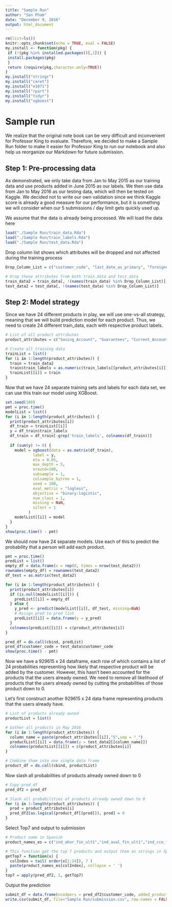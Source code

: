 ```yaml
---
title: "Sample Run"
author: "Son Pham"
date: "December 9, 2016"
output: html_document
---
```


```r
rm(list=ls())
knitr::opts_chunk$set(echo = TRUE, eval = FALSE)
my.install <- function(pkg) {
 if (!(pkg %in% installed.packages()[,1])) {
 install.packages(pkg)
 }
 return (require(pkg,character.only=TRUE))
}
my.install("stringr")
my.install("caret")
my.install("e1071")
my.install("rpart")
my.install("tidyr")
my.install("xgboost")
```

# Sample run

We realize that the original note book can be very difficult and inconvenient for Professor King to evaluate. Therefore, we decided to make a Sample Run folder to make it easier for Professor King to run our notebook and also help us reorganize our Markdown for future submission.

## Step 1: Pre-processing data

As demonstrated, we only take data from Jan to May 2015 as our training data and use products added in June 2015 as our labels. We then use data from Jan to May 2016 as our testing data, which will then be tested on Kaggle. We decided not to write our own validation since we think Kaggle score is already a good measure for our performance, but it is something we will consider when our 5 submissions / day limit gets quickly used up.

We assume that the data is already being processed. We will load the data here

```r
load("./Sample Run/train_data.Rda")
load("./Sample Run/train_labels.Rda")
load("./Sample Run/test_data.Rda")
```

Drop column list shows which attributes will be dropped and not affected during the training process

```r
Drop_Column_List = c("customer_code", "last_date_as_primary", "foreigner_index", "date_begin_contract", "join_channel", "country", "province_name", "customer_type_begin_month_1", "customer_type_begin_month_2", "customer_type_begin_month_3", "customer_type_begin_month_4", "customer_type_begin_month_5")

# Drop these attributes from both train_data and test_data
train_data2 = train_data[, !(names(train_data) %in% Drop_Column_List)]
test_data2 = test_data[, !(names(test_data) %in% Drop_Column_List)]
```

## Step 2: Model strategy

Since we have 24 different products in play, we will use one-vs-all strategy, meaning that we will build prediction model for each product. Thus, we need to create 24 different train_data, each with respective product labels.

```r
# List of all product attributes
product_attributes = c("Saving_Account", "Guarantees", "Current_Accounts", "Derivada_Account", "Payroll_Account", "Junior_Account", "Mas_Particular_Account", "Particular_Account", "Particular_Plus_Account", "Short_Term_Deposits", "Medium_Term_Deposits", "Long_Term_Deposite", "E_Account", "Funds", "Mortgage", "Pensions_1", "Loans", "Taxes", "Credit_Card", "Securities", "Home_Account", "Payroll", "Pensions_2", "Direct_Debit")

# Create all training data
trainList = list()
for (i in 1:length(product_attributes)) {
  train = train_data2
  train$train_labels = as.numeric(train_labels[[product_attributes[i]]])
  trainList[[i]] = train
}
```

Now that we have 24 separate training sets and labels for each data set, we can use this train our model using XGBoost.

```r
set.seed(100)
pmt = proc.time()
modelList = list()
for (i in 1:length(product_attributes)) {
  print(product_attributes[i])
  df_train = trainList[[i]]
  y = df_train$train_labels
  df_train = df_train[-grep('train_labels', colnames(df_train))]
  
  if (sum(y) != 0) {
    model = xgboost(data = as.matrix(df_train), 
            label = y, 
            eta = 0.05,
            max_depth = 5, 
            nround=100, 
            subsample = 1,
            colsample_bytree = 1,
            seed = 100,
            eval_metric = "logloss",
            objective = "binary:logistic",
            num_class = 1,
            missing = NaN,
            silent = 1
          )
    modelList[[i]] = model
  }
}
show(proc.time() - pmt)
```

We should now have 24 separate models. Use each of this to predict the probability that a person will add each product.

```r
pmt = proc.time()
predList = list()
empty_df = data.frame(x = rep(0, times = nrow(test_data2)))
rownames(empty_df) = rownames(test_data2)
df_test = as.matrix(test_data2)

for (i in 1:length(product_attributes)) {
  print(product_attributes[i])
  if (is.null(modelList[[i]])) {
    predList[[i]] = empty_df
  } else {
    y_pred <- predict(modelList[[i]], df_test, missing=NaN)
    # Assign pred to pred list
    predList[[i]] = data.frame(y = y_pred)
  }
  colnames(predList[[i]]) = c(product_attributes[i])
}

pred_df = do.call(cbind, predList)
pred_df$customer_code = test_data$customer_code
show(proc.time() - pmt)
```

Now we have a 929615 x 24 dataframe, each row of which contains a list of 24 probabilities representing how likely that respective product will be added by the customer. However, this hasn't been accounted for the products that the users already owned. We need to remove all likelihood of products that the users already owned by cutting the probabilities of those product down to 0.

Let's first construct another 929615 x 24 data frame representing products that the users already have.

```r
# List of products already owned
productList = list()

# Gather all products in May 2016
for (i in 1:length(product_attributes)) {
  column_name = paste(product_attributes[[i]],"5",sep = "_")
  productList[[i]] = data.frame(y = test_data2[[column_name]])
  colnames(productList[[i]]) = c(product_attributes[i])
}

# Combine them into one single data frame
product_df = do.call(cbind, productList)
```

Now slash all probabilities of products already owned down to 0

```r
# Copy pred_df
pred_df2 = pred_df

# Slash all probabilities of products already owned down to 0
for (i in 1:length(product_attributes)) {
  prod = product_attributes[i]
  pred_df2[as.logical(product_df[[prod]]), prod] = 0
}
```

Select Top7 and output to submission

```r
# Product name in Spanish
product_names_es = c("ind_ahor_fin_ult1","ind_aval_fin_ult1","ind_cco_fin_ult1","ind_cder_fin_ult1","ind_cno_fin_ult1","ind_ctju_fin_ult1","ind_ctma_fin_ult1","ind_ctop_fin_ult1","ind_ctpp_fin_ult1","ind_deco_fin_ult1","ind_deme_fin_ult1","ind_dela_fin_ult1","ind_ecue_fin_ult1","ind_fond_fin_ult1","ind_hip_fin_ult1","ind_plan_fin_ult1","ind_pres_fin_ult1","ind_reca_fin_ult1","ind_tjcr_fin_ult1","ind_valo_fin_ult1","ind_viv_fin_ult1","ind_nomina_ult1","ind_nom_pens_ult1","ind_recibo_ult1")

# This function get the top 7 products and output them as strings in Spanish (to obey Kaggle law)
getTop7 = function(x) {
  colIndex = tail( order(x[1:24]), 7 )
  paste(product_names_es[colIndex], collapse = ' ')
}
top7 = apply(pred_df2, 1, getTop7)
```

Output the prediction

```r
submit_df = data.frame(ncodpers = pred_df2$customer_code, added_products = top7)
write.csv(submit_df, file="Sample Run/submission.csv", row.names = FALSE)
```